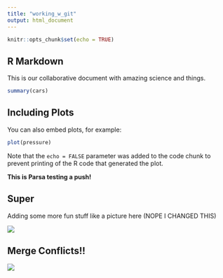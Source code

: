 ```yaml
---
title: "working_w_git"
output: html_document
---
```


```r
knitr::opts_chunk$set(echo = TRUE)
```

## R Markdown

This is our collaborative document with amazing science and things.

```r
summary(cars)
```

## Including Plots

You can also embed plots, for example:

```r
plot(pressure)
```

Note that the `echo = FALSE` parameter was added to the code chunk to prevent printing of the R code that generated the plot.

**This is Parsa testing a push!**

## Super

Adding some more fun stuff like a picture here (NOPE I CHANGED THIS)

![](https://www.r4wrds.com/intermediate/images/team_and_task_v2.png)





## Merge Conflicts!!


![](https://media.giphy.com/media/cFkiFMDg3iFoI/giphy.gif)